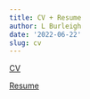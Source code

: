 ```yaml
---
title: CV + Resume
author: L Burleigh
date: '2022-06-22'
slug: cv
---
```



 [CV](/research-portfolio/CV2.pdf)
 
 [Resume](/research-portfolio/LB_resume.pdf)

